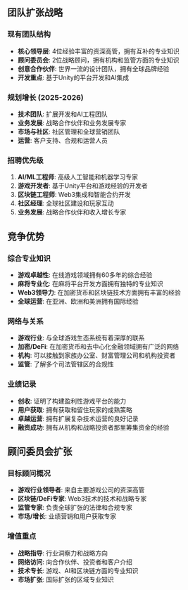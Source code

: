 ## 团队扩张战略

### 现有团队结构
- **核心领导层**: 4位经验丰富的资深高管，拥有互补的专业知识
- **顾问委员会**: 2位战略顾问，拥有机构和监管方面的专业知识
- **创意合作伙伴**: 世界一流的设计团队，拥有全球品牌经验
- **开发重点**: 基于Unity的平台开发和AI集成

### 规划增长 (2025-2026)
- **技术团队**: 扩展开发和AI工程团队
- **业务发展**: 战略合作伙伴和业务发展专家
- **市场与社区**: 社区管理和全球营销团队
- **运营**: 客户支持、合规和运营人员

### 招聘优先级
1. **AI/ML工程师**: 高级人工智能和机器学习专家
2. **游戏开发者**: 基于Unity平台和游戏经验的开发者
3. **区块链工程师**: Web3集成和智能合约开发
4. **社区经理**: 全球社区建设和玩家互动
5. **业务发展**: 战略合作伙伴和收入增长专家

## 竞争优势

### 综合专业知识
- **游戏卓越性**: 在线游戏领域拥有60多年的综合经验
- **麻将专业化**: 在麻将平台开发方面拥有独特的专业知识
- **Web3领导力**: 在加密货币和区块链技术方面拥有丰富的经验
- **全球运营**: 在亚洲、欧洲和美洲拥有国际经验

### 网络与关系
- **游戏行业**: 与全球游戏生态系统有着深厚的联系
- **加密/DeFi**: 在加密货币和去中心化金融领域拥有广泛的网络
- **机构**: 可以接触到家族办公室、财富管理公司和机构投资者
- **监管**: 了解多个司法管辖区的合规性

### 业绩记录
- **创收**: 证明了构建盈利性游戏平台的能力
- **用户获取**: 拥有获取和留住玩家的成熟策略
- **卓越运营**: 拥有扩展复杂技术运营的良好记录
- **融资成功**: 拥有从机构和战略投资者那里筹集资金的经验

## 顾问委员会扩张

### 目标顾问概况
- **游戏行业领导者**: 来自主要游戏公司的资深高管
- **区块链/DeFi专家**: Web3技术的技术和战略专家
- **监管专家**: 负责全球扩张的法律和合规专家
- **市场/增长**: 业绩营销和用户获取专家

### 增值重点
- **战略指导**: 行业洞察力和战略方向
- **网络访问**: 向合作伙伴、投资者和客户介绍
- **技术专长**: 游戏、AI和区块链方面的专业知识
- **市场扩张**: 国际扩张的区域专业知识